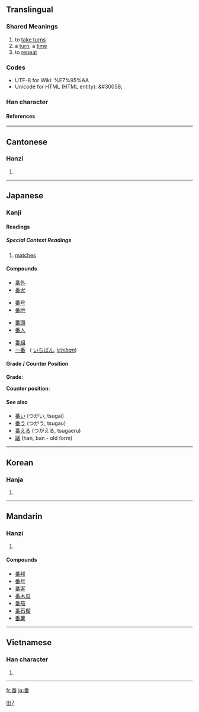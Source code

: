 ==Translingual==

{{see|蹯}}

===Shared Meanings===
# to [[take turns]]
# a [[turn]], a [[time]]
# to [[repeat]]

===Codes===
* UTF-8 for Wiki: <nowiki>%E7%95%AA</nowiki>
* Unicode for HTML (HTML entity): <nowiki>&amp;#30058;</nowiki>

===Han character===
{{Han char|rn=102|rad=田|as=07|sn=12|four=2060<sub>9</sub>|canj=竹木田 (HDW)}}

====References====
{{Han ref|kx=0763.050|dkj=21858|dj=1172.170|hdz=42543.040|uh=756A|ud=30058|bh=B566|bd=46438}}


----
==Cantonese==

===Hanzi===
{{yue-hanzi|jyut=|y=faan1, pun1}}

# {{defn|Cantonese}}

----
==Japanese==

===Kanji===

====Readings====
{{ja-readings|on=[[ばん]] ([[ban]]), [[はん]] ([[han]])|kun=[[つがい]] ([[tsugai]]), [[つがう]] ([[tsugau]]), [[つがえる]] ([[tsugaeru]])}}
=====Special Context Readings=====
# {{context|sports}} [[match]]es

====Compounds====
{{top4}}
*[[番外]]
*[[番犬]]
{{mid4}}
*[[番号]]
*[[番地]]
{{mid4}}
*[[番頭]]
*[[番人]]
{{mid4}}
*[[番組]]
*[[一番]] &nbsp; ( [[いちばん]], ''[[ichiban]]'')
{{bottom}}

====Grade / Counter Position====

[[Category:Grade 2 kanji|田7]] 

'''Grade''': {{ja-kanji|grade=2|rs=田07}}

'''Counter position''': {{ja-pos|k|counter|hira=ばん|rom=ban|hidx=はん'}}

====See also====
*[[番い]] (つがい, tsugai)
*[[番う]] (つがう, tsugau)
*[[番える]] (つがえる, tsugaeru)
*[[蹯]] (han, ban - old form)

----
==Korean==

===Hanja===
{{ko-hanja|hangeul=[[번]], [[반]]|eumhun=|rv=beon, ban|mr=pŏn, pan|y=pen, pan}}

# {{defn|Korean}}

----
==Mandarin==

===Hanzi===
{{cmn-hanzi|pin=[[bō]] ([[bo1]]), [[fān]] ([[fan1]]), [[fán]] ([[fan2]]), [[pān]] ([[pan1]]), [[pán]] ([[pan2]]), [[pí]] ([[pi2]]), [[pó]] ([[po2]])|wg=po<sup>1</sup>, fan<sup>1</sup>, fan<sup>2</sup>, p'an<sup>1</sup>, p'an<sup>2</sup>, p'i<sup>2</sup>, p'o<sup>2</sup>}}

# {{defn|Mandarin}}

====Compounds====
*[[番邦]]
*[[番号]]
*[[番客]]
*[[番木瓜]]
*[[番茄]]
*[[番石榴]]
*[[番薯]]

----
==Vietnamese==

===Han character===
{{vi-hantu|phiên, phan, dẻo phen }}

# {{defn|Vietnamese}}


----
[[fr:番]]
[[ja:番]]